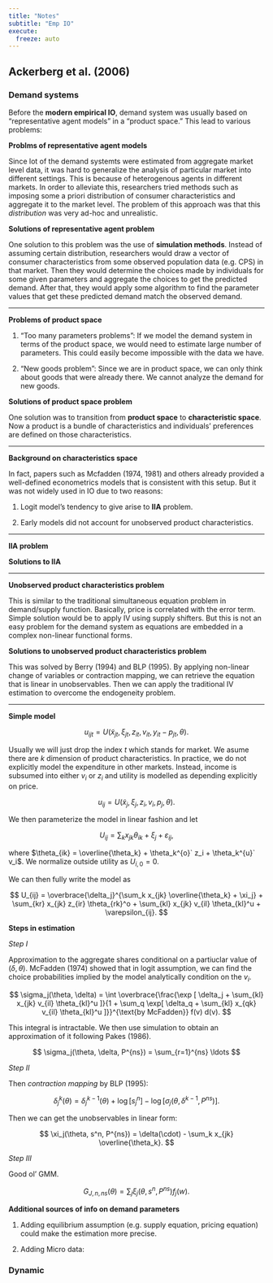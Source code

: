 ```yaml
---
title: "Notes"
subtitle: "Emp IO"
execute:
  freeze: auto
---
```


## Ackerberg et al. (2006)

### Demand systems

Before the **modern empirical IO**, demand system was usually based on "representative agent models" in a "product space." This lead to various problems:

**Problms of representative agent models**

Since lot of the demand systemts were estimated from aggregate market level data, it was hard to generalize the analysis of particular market into different settings. This is because of heterogenous agents in different markets. In order to alleviate this, researchers tried methods such as imposing some a priori distribution of consumer characteristics and aggregate it to the market level. The problem of this approach was that this *distribution* was very ad-hoc and unrealistic.

**Solutions of representative agent problem**

One solution to this problem was the use of **simulation methods**. Instead of assuming certain distribution, researchers would draw a vector of consumer characteristics from some observed population data (e.g. CPS) in that market. Then they would determine the choices made by individuals for some given parameters and aggregate the choices to get the predicted demand. After that, they would apply some algorithm to find the parameter values that get these predicted demand match the observed demand.

---

**Problems of product space**

1. "Too many parameters problems": If we model the demand system in terms of the product space, we would need to estimate large number of parameters. This could easily become impossible with the data we have.

2. "New goods problem": Since we are in product space, we can only think about goods that were already there. We cannot analyze the demand for new goods.

**Solutions of product space problem**

One solution was to transition from **product space** to **characteristic space**. Now a product is a bundle of characteristics and individuals' preferences are defined on those characteristics.

---

**Background on characteristics space**

In fact, papers such as Mcfadden (1974, 1981) and others already provided a well-defined econometrics models that is consistent with this setup. But it was not widely used in IO due to two reasons:

1. Logit model's tendency to give arise to **IIA** problem.

2. Early models did not account for unobserved product characteristics.

---

**IIA problem**

**Solutions to IIA**

---

**Unobserved product characteristics problem**

This is similar to the traditional simultaneous equation problem in demand/supply function. Basically, price is correlated with the error term. Simple solution would be to apply IV using supply shifters. But this is not an easy problem for the demand system as equations are embedded in a complex non-linear functional forms. 

**Solutions to unobserved product characteristics problem**

This was solved by Berry (1994) and BLP (1995). By applying non-linear change of variables or contraction mapping, we can retrieve the equation that is linear in unobservables. Then we can apply the traditional IV estimation to overcome the endogeneity problem.

---

**Simple model**

$$
u_{ijt} = U(\tilde{x}_{jt}, \xi_{jt}, z_{it}, v_{it}, y_{it} - p_{jt}, \theta).
$$

Usually we will just drop the index $t$ which stands for market. We asume there are $k$ dimension of product characteristics. In practice, we do not explicitly model the expenditure in other markets. Instead, income is subsumed into either $v_i$ or $z_i$ and utility is modelled as depending explicitly on price.

$$
u_{ij} = U(\tilde{x}_j, \xi_j, z_i, v_i, p_j, \theta).
$$

We then parameterize the model in linear fashion and let

$$
U_{ij} = \sum_k x_{jk}\theta_{ik} + \xi_j + \varepsilon_{ij},
$$

where $\theta_{ik} = \overline{\theta_k} + \theta_k^{o}` z_i + \theta_k^{u}` v_i$. We normalize outside utility as $U_{i,0} = 0$.

We can then fully write the model as

$$
U_{ij} = \overbrace{\delta_j}^{\sum_k x_{jk} \overline{\theta_k} + \xi_j} + \sum_{kr} x_{jk} z_{ir} \theta_{rk}^o + \sum_{kl} x_{jk} v_{il} \theta_{kl}^u + \varepsilon_{ij}.
$$

**Steps in estimation**

*Step I*

Approximation to the aggregate shares conditional on a partiuclar value of $(\delta, \theta)$. McFadden (1974) showed that in logit assumption, we can find the choice probabilities implied by the model analytically condition on the $v_i$. 

$$
\sigma_j(\theta, \delta) = \int \overbrace{\frac{\exp [ \delta_j + \sum_{kl} x_{jk} v_{il} \theta_{kl}^u ]}{1 + \sum_q \exp[ \delta_q + \sum_{kl} x_{qk} v_{il} \theta_{kl}^u ]}}^{\text{by McFadden}} f(v) d(v).
$$

This integral is intractable. We then use simulation to obtain an approximation of it following Pakes (1986). 

$$
\sigma_j(\theta, \delta, P^{ns}) = \sum_{r=1}^{ns} \ldots
$$

*Step II*

Then *contraction mapping* by BLP (1995):

$$
\delta_j^k(\theta) = \delta_j^{k-1} (\theta) + \log[s_j^n] - \log[\sigma_j(\theta, \delta^{k-1}, P^{ns})].
$$

Then we can get the unobservables in linear form:

$$
\xi_j(\theta, s^n, P^{ns}) = \delta(\cdot) - \sum_k x_{jk} \overline{\theta_k}.
$$

*Step III*

Good ol' GMM.

$$
G_{J, n, ns} (\theta) = \sum_j \xi_j(\theta, s^n, P^{ns}) f_j(w).
$$

**Additional sources of info on demand parameters**

1. Adding equilibrium assumption (e.g. supply equation, pricing equation) could make the estimation more precise.

2. Adding Micro data:

### Dynamic


